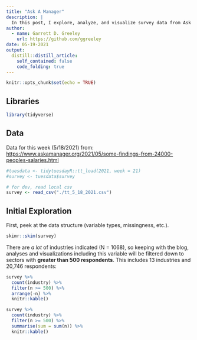 ```yaml
---
title: "Ask A Manager"
description: |
  In this post, I explore, analyze, and visualize survey data from Ask A Manager.
author:
  - name: Garrett D. Greeley
    url: https://github.com/ggreeley
date: 05-19-2021
output:
  distill::distill_article:
    self_contained: false
    code_folding: true
---
```



```r
knitr::opts_chunk$set(echo = TRUE)
```


## Libraries

```r
library(tidyverse)
```

## Data

Data for this week (5/18/2021) from: <https://www.askamanager.org/2021/05/some-findings-from-24000-peoples-salaries.html>

```r
#tuesdata <- tidytuesdayR::tt_load(2021, week = 21)
#survey <- tuesdata$survey

# for dev, read local csv
survey <- read_csv("./tt_5_18_2021.csv")
```

## Initial Exploration

First, peek at the data structure (variable types, missingness, etc.).

```r
skimr::skim(survey)
```

There are *a lot* of industries indicated (N = 1068), so keeping with the blog, analyses and visualizations including this variable will be filtered down to sectors with **greater than 500 respondents**. This includes 13 industries and 20,746 respondents:

```r
survey %>%
  count(industry) %>%
  filter(n >= 500) %>%
  arrange(-n) %>%
  knitr::kable()

survey %>%
  count(industry) %>%
  filter(n >= 500) %>%
  summarise(sum = sum(n)) %>%
  knitr::kable()
```

